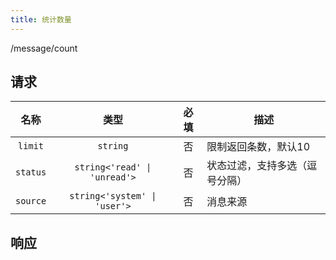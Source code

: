 ```yaml
---
title: 统计数量
---
```


<GET>/message/count</GET>

## 请求

<APITable>

| 名称 | 类型 | 必填 | 描述 |
| :-: | :-: | :-: | --- |
| `limit` | `string` | 否 | 限制返回条数，默认10 |
| `status` | `string<'read' \| 'unread'>` | 否 | 状态过滤，支持多选（逗号分隔） |
| `source` | `string<'system' \| 'user'>` | 否 | 消息来源 |

</APITable>

## 响应

```json title="示例"
```
